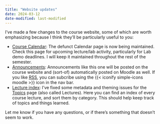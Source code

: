 ```yaml
---
title: "Website updates"
date: 2024-03-12
date-modified: last-modified
---
```


[calendar]: http://example.org
[rss]: http://example.org
[announcements]: http://example.org
[lectures]: http://example.org

I've made a few changes to the course website, some of which are worth emphasizing because I think they'll be particularly useful to you:

- [Course Calendar][calendar]: The defunct Calendar page is now being maintained. Check this page for upcoming lecture/lab activity, particularly for Lab demo deadlines. I will keep it maintained throughout the rest of the semester.
- [Announcements][announcements]: Announcements like this one will be posted on the course website and (sort-of) automatically posted on Moodle as well. If you like [RSS][rss], you can subcribe using the {{< iconify simple-icons moodle >}} icon in the nav bar.
- [Lecture index][lectures]: I've fixed some metadata and theming issues for the [Topics][lectures] page (also called Lectures). Here you can find an index of every course lecture, and sort them by category. This should help keep track of topics and things learned.

Let me know if you have any questions, or if there's something that doesn't seem to work.
